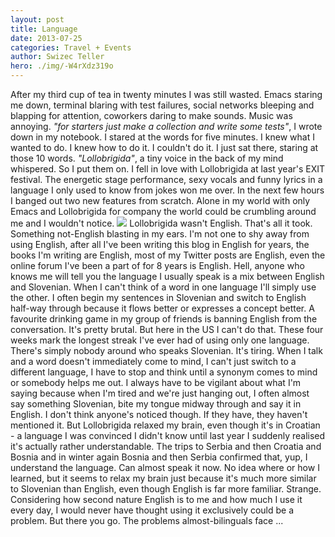 ```yaml
---
layout: post
title: Language
date: 2013-07-25
categories: Travel + Events
author: Swizec Teller
hero: ./img/-W4rXdz319o
---
```


After my third cup of tea in twenty minutes I was still wasted. Emacs staring me down, terminal blaring with test failures, social networks bleeping and blapping for attention, coworkers daring to make sounds. Music was annoying. _"for starters just make a collection and write some tests"_, I wrote down in my notebook. I stared at the words for five minutes. I knew what I wanted to do. I knew how to do it. I couldn't do it. I just sat there, staring at those 10 words. _"Lollobrigida"_, a tiny voice in the back of my mind whispered.  So I put them on. I fell in love with Lollobrigida at last year's EXIT festival. The energetic stage performance, sexy vocals and funny lyrics in a language I only used to know from jokes won me over. In the next few hours I banged out two new features from scratch. Alone in my world with only Emacs and Lollobrigida for company the world could be crumbling around me and I wouldn't notice. ![](./img/7sfFwonuTcC5KdBhmcBP) Lollobrigida wasn't English. That's all it took. Something not-English blasting in my ears. I'm not one to shy away from using English, after all I've been writing this blog in English for years, the books I'm writing are English, most of my Twitter posts are English, even the online forum I've been a part of for 8 years is English. Hell, anyone who knows me will tell you the language I usually speak is a mix between English and Slovenian. When I can't think of a word in one language I'll simply use the other. I often begin my sentences in Slovenian and switch to English half-way through because it flows better or expresses a concept better. A favourite drinking game in my group of friends is banning English from the conversation. It's pretty brutal. But here in the US I can't do that. These four weeks mark the longest streak I've ever had of using only one language. There's simply nobody around who speaks Slovenian. It's tiring. When I talk and a word doesn't immediately come to mind, I can't just switch to a different language, I have to stop and think until a synonym comes to mind or somebody helps me out. I always have to be vigilant about what I'm saying because when I'm tired and we're just hanging out, I often almost say something Slovenian, bite my tongue midway through and say it in English. I don't think anyone's noticed though. If they have, they haven't mentioned it. But Lollobrigida relaxed my brain, even though it's in Croatian - a language I was convinced I didn't know until last year I suddenly realised it's actually rather understandable. The trips to Serbia and then Croatia and Bosnia and in winter again Bosnia and then Serbia confirmed that, yup, I understand the language. Can almost speak it now. No idea where or how I learned, but it seems to relax my brain just because it's much more similar to Slovenian than English, even though English is far more familiar. Strange. Considering how second nature English is to me and how much I use it every day, I would never have thought using it exclusively could be a problem. But there you go. The problems almost-bilinguals face ... 
